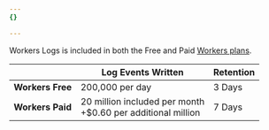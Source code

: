 ```yaml
---
{}

---
```



Workers Logs is included in both the Free and Paid [Workers plans](/workers/platform/pricing/).

|                    | Log Events Written                                                 | Retention  |
| ------------------ | ------------------------------------------------------------------ | ---------- |
| **Workers Free**   | 200,000 per day                                                    | 3 Days     |
| **Workers Paid**   | 20 million included per month <br /> +$0.60 per additional million | 7 Days     |
